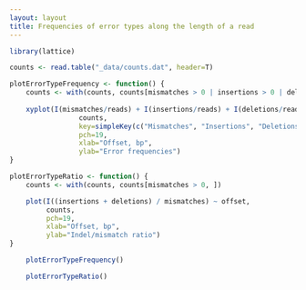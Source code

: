 ```yaml
---
layout: layout
title: Frequencies of error types along the length of a read
---
```


```r

library(lattice)

counts <- read.table("_data/counts.dat", header=T)

plotErrorTypeFrequency <- function() {
    counts <- with(counts, counts[mismatches > 0 | insertions > 0 | deletions > 0, ])
  
    xyplot(I(mismatches/reads) + I(insertions/reads) + I(deletions/reads) ~ offset, 
                 counts, 
                 key=simpleKey(c("Mismatches", "Insertions", "Deletions")), 
                 pch=19, 
                 xlab="Offset, bp",
                 ylab="Error frequencies")
}

plotErrorTypeRatio <- function() {
    counts <- with(counts, counts[mismatches > 0, ])

    plot(I((insertions + deletions) / mismatches) ~ offset,
         counts,
         pch=19,
         xlab="Offset, bp",
         ylab="Indel/mismatch ratio")
}
```

```r
    plotErrorTypeFrequency()
```

```r
    plotErrorTypeRatio()
```

